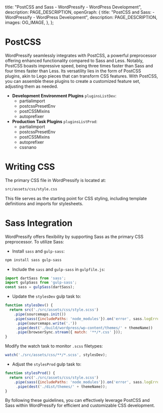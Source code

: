 
  title: "PostCSS and Sass - WordPressify - WordPress Development",
  description: PAGE_DESCRIPTION,
  openGraph: {
    title: "PostCSS and Sass: - WordPressify - WordPress Development",
    description: PAGE_DESCRIPTION,
    images: OG_IMAGE,
  },
};

# PostCSS

WordPressify seamlessly integrates with PostCSS, a powerful preprocessor offering enhanced functionality compared to Sass and Less. Notably, PostCSS boasts impressive speed, being three times faster than Sass and four times faster than Less. Its versatility lies in the form of PostCSS plugins, akin to Lego pieces that can transform CSS features. With PostCSS, you can assemble these plugins to create a customized feature set, adjusting them as needed.

- **Development Environment Plugins** <code>pluginsListDev</code>:
  - partialimport
  - postcssPresetEnv
  - postCSSMixins
  - autoprefixer
- **Production Task Plugins** <code>pluginsListProd</code>:
  - partialimport
  - postcssPresetEnv
  - postCSSMixins
  - autoprefixer
  - cssnano

# Writing CSS
The primary CSS file in WordPressify is located at:

```bash
src/assets/css/style.css
```

This file serves as the starting point for CSS styling, including template definitions and imports for stylesheets.

# Sass Integration

WordPressify offers flexibility by supporting Sass as the primary CSS preprocessor. To utilize Sass:

- Install <code>sass</code> and <code>gulp-sass</code>:

```bash
npm install sass gulp-sass
```

- Include the <code>sass</code> and <code>gulp-sass</code> in <code>gulpfile.js</code>:

```javascript
import dartSass from 'sass';
import gulpSass from 'gulp-sass';
const sass = gulpSass(dartSass);
```

- Update the <code>stylesDev</code> gulp task to:

```javascript
function stylesDev() {
  return src('./src/assets/css/style.scss')
    .pipe(sourcemaps.init())
    .pipe(sass({includePaths: 'node_modules'}).on('error', sass.logError))
	 .pipe(sourcemaps.write('.'))
	 .pipe(dest('./build/wordpress/wp-content/themes/' + themeName))
	 .pipe(browserSync.stream({ match: '**/*.css' }));
}
```
Modify the watch task to monitor <code>.scss</code> filetypes:

```javascript
watch('./src/assets/css/**/*.scss', stylesDev);
```

- Adjust the <code>stylesProd</code> gulp task to:

```javascript
function stylesProd() {
  return src('./src/assets/css/style.scss')
    .pipe(sass({includePaths: 'node_modules'}).on('error', sass.logError))
	 .pipe(dest('./dist/themes/' + themeName));
}
```

By following these guidelines, you can effectively leverage PostCSS and Sass within WordPressify for efficient and customizable CSS development.

